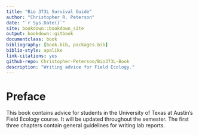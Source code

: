 ```yaml
--- 
title: "Bio 373L Survival Guide"
author: "Christopher R. Peterson"
date: "`r Sys.Date()`"
site: bookdown::bookdown_site
output: bookdown::gitbook
documentclass: book
bibliography: [book.bib, packages.bib]
biblio-style: apalike
link-citations: yes
github-repo: Christopher-Peterson/Bio373L-Book
description: "Writing advice for Field Ecology."
---
```

# Preface {-}


This book contains advice for students in the University of Texas at Austin's Field Ecology course.  It will be updated throughout the semester. The first three chapters contain general guidelines for writing lab reports.